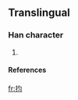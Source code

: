 ==Translingual==
===Han character===
{{Han char|rn=64|rad=手|as=04|sn=7|four=|canj=手心戈一 (QPIM), 手心一一 (QPMM), XX手心一 (XXQPM)}}
# {{defn|Han|sort=手04}}
====References====
{{Han ref|kx=0422.121|hdz=31841.041|uh=62A3|ud=25251}}

[[fr:抣]]